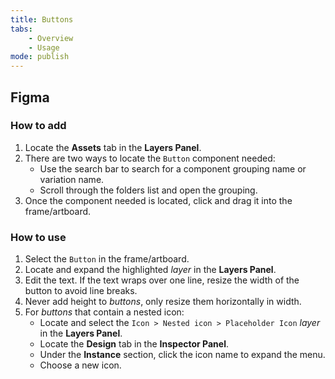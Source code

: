 ```yaml
---
title: Buttons
tabs:
    - Overview
    - Usage
mode: publish
---
```



## Figma


### How to add

1. Locate the **Assets** tab in the **Layers Panel**.
2. There are two ways to locate the `Button` component needed: 
   	* Use the search bar to search for a component grouping name or variation name.
  	* Scroll through the folders list and open the grouping.
3. Once the component needed is located, click and drag it into the frame/artboard. 


### How to use

1. Select the `Button` in the frame/artboard. 
2. Locate and expand the highlighted *layer* in the **Layers Panel**.
3. Edit the text. If the text wraps over one line, resize the width of the button to avoid line breaks.
4. Never add height to *buttons*, only resize them horizontally in width. 
5. For *buttons* that contain a nested icon: 
    * Locate and select the `Icon > Nested icon > Placeholder Icon` *layer* in the **Layers Panel**.
    * Locate the **Design** tab in the **Inspector Panel**.
    * Under the **Instance** section, click the icon name to expand the menu. 
    * Choose a new icon. 
